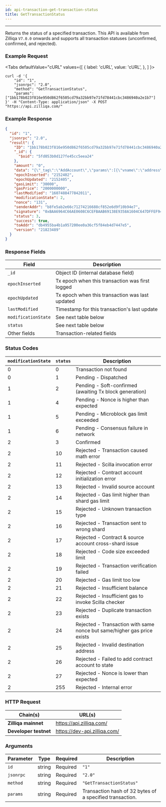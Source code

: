 ```yaml
---
id: api-transaction-get-transaction-status
title: GetTransactionStatus
---
```


---
Returns the status of a specified transaction. This API is available from Zilliqa `V7.0.0` onwards and supports all transaction statuses (unconfirmed, confirmed, and rejected).

### Example Request


<Tabs
  defaultValue="cURL"
  values={[
    { label: 'cURL', value: 'cURL', },
  ]
}>

<TabItem value="cURL">

```shell
curl -d '{
    "id": "1",
    "jsonrpc": "2.0",
    "method": "GetTransactionStatus",
    "params": ["1bb178b023f816e950d862f6505cd79a32bb97e71fd78441cbc3486940a2e1b7"]
}' -H "Content-Type: application/json" -X POST "https://api.zilliqa.com/"
```
</TabItem>

</Tabs>

### Example Response

```json
{
  "id": "1",
  "jsonrpc": "2.0",
  "result": {
    "ID": "1bb178b023f816e950d862f6505cd79a32bb97e71fd78441cbc3486940a2e1b7",
    "_id": {
      "$oid": "5fd053b0d127fe45cc5eea24"
    },
    "amount": "0",
    "data": "{\"_tag\":\"AddAccount\",\"params\":[{\"vname\":\"address\",\"type\":\"ByStr20\",\"value\":\"0x0434cdcf27e2294b3539cb6ffe2cc328d7f9757e\"},{\"vname\":\"datetime_added\",\"type\":\"String\",\"value\":\"1607488428\"}]}",
    "epochInserted": "2152402",
    "epochUpdated": "2152405",
    "gasLimit": "30000",
    "gasPrice": "2000000000",
    "lastModified": "1607488477842011",
    "modificationState": 2,
    "nonce": "131",
    "senderAddr": "b8fe5ab2e66c71274216688cf852e6d9f10b94e7",
    "signature": "0xBAA6964C66AE0608C6CEFBAAB69138E9358A1604C647DFFEF94E7022F2AB33D67F70802F71E934A0690BE4BA81CC3866B2FB668B29C528E6B77B1285533A2E2C",
    "status": 3,
    "success": true,
    "toAddr": "db4955ba4b1a957200ee0a36cf5f84eb4d7447e5",
    "version": "21823489"
  }
}
```

### Response Fields

| Field               | Description                                     |
| ------------------- | ----------------------------------------------- |
| `_id`               | Object ID (internal database field)             |
| `epochInserted`     | Tx epoch when this transaction was first logged |
| `epochUpdated`      | Tx epoch when this transaction was last updated |
| `lastModified`      | Timestamp for this transaction's last update    |
| `modificationState` | See next table below                            |
| `status`            | See next table below                            |
| Other fields        | Transaction-related fields                      |

### Status Codes

| `modificationState` | `status` | Description                                                               |
| ------------------- | -------- | -------------------------------------------------------                   |
| 0                   | 0        | Transaction not found                                                     |
| 0                   | 1        | Pending - Dispatched                                                      |
| 1                   | 2        | Pending - Soft-confirmed (awaiting Tx block generation)                   |
| 1                   | 4        | Pending - Nonce is higher than expected                                   |
| 1                   | 5        | Pending - Microblock gas limit exceeded                                   |
| 1                   | 6        | Pending - Consensus failure in network                                    |
| 2                   | 3        | Confirmed                                                                 |
| 2                   | 10       | Rejected - Transaction caused math error                                  | 
| 2                   | 11       | Rejected - Scilla invocation error                                        |
| 2                   | 12       | Rejected - Contract account initialization error                          |
| 2                   | 13       | Rejected - Invalid source account                                         |
| 2                   | 14       | Rejected - Gas limit higher than shard gas limit                          |
| 2                   | 15       | Rejected - Unknown transaction type                                       |
| 2                   | 16       | Rejected - Transaction sent to wrong shard                                |
| 2                   | 17       | Rejected - Contract & source account cross-shard issue                    |
| 2                   | 18       | Rejected - Code size exceeded limit                                       |
| 2                   | 19       | Rejected - Transaction verification failed                                |
| 2                   | 20       | Rejected - Gas limit too low                                              |
| 2                   | 21       | Rejected - Insufficient balance                                           |
| 2                   | 22       | Rejected - Insufficient gas to invoke Scilla checker                      |
| 2                   | 23       | Rejected - Duplicate transaction exists                                   |
| 2                   | 24       | Rejected - Transaction with same nonce but same/higher gas price exists   |
| 2                   | 25       | Rejected - Invalid destination address                                    |
| 2                   | 26       | Rejected - Failed to add contract account to state                        |
| 2                   | 27       | Rejected - Nonce is lower than expected                                   |
| 2                   | 255      | Rejected - Internal error                                                 |

### HTTP Request

| Chain(s)              | URL(s)                       |
| --------------------- | ---------------------------- |
| **Zilliqa mainnet**   | https://api.zilliqa.com/     |
| **Developer testnet** | https://dev-api.zilliqa.com/ |

### Arguments

| Parameter | Type   | Required | Description                                              |
| --------- | ------ | -------- | -------------------------------------------------------- |
| `id`      | string | Required | `"1"`                                                    |
| `jsonrpc` | string | Required | `"2.0"`                                                  |
| `method`  | string | Required | `"GetTransactionStatus"`                                 |
| `params`  | string | Required | Transaction hash of 32 bytes of a specified transaction. |